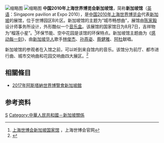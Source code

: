 [[File:Singapore_Pavilion_of_Expo_2010.jpg|缩略图]]
[[File:Mascots_of_Singapore_Pavilion_of_Expo_2010.jpg|缩略图]]
'''中国2010年上海世界博览会新加坡馆'''，简称'''新加坡馆'''（[[英语|英语]]：Singapore pavilion at Expo 2010），是[[中国2010年上海世界博览会|中国2010年上海世界博览会]]代表[[新加坡|新加坡]]的展馆，位于世博园区B片区。新加坡馆的主题为“城市畅想曲”，展馆由[[陈家毅|陈家毅]]设计师事务所设计，外形酷似一个[[音乐盒|音乐盒]]。该展馆的国家馆日为8月7日，吉祥物为“榴莲小星”。<ref>[http://www.expo2010.cn/a/20090330/000017.htm 上海世博会新加坡国家馆] {{Wayback|url=http://www.expo2010.cn/a/20090330/000017.htm |date=20130604061145 }}，上海世博会官网</ref>环保节能、空中花园是该馆的环保特点。新加坡馆主题曲为《[[感动每一刻|感动每一刻]]》，由[[新加坡华人|新加坡华人]]歌手[[林俊杰|林俊杰]]、[[孙燕姿|孙燕姿]]、[[蔡健雅|蔡健雅]]、[[阿杜_(新加坡歌手)|阿杜]]献唱。

新加坡馆的参观者在入馆之前，可以听到来自馆内的音乐。该馆分为前厅、都市进行曲、城市交响曲和花园交响曲四大展区。<ref>{{Cite web |url=http://lsize.pavilion.expo.cn/c1088/lsize/index.html |title=网上世博会：新加坡馆 |access-date=2014-10-20 |archive-url=https://web.archive.org/web/20160304113947/http://lsize.pavilion.expo.cn/c1088/lsize/index.html |archive-date=2016-03-04 |dead-url=yes }}</ref>

==相關條目==
* [[2017年阿斯塔納世界博覽會新加坡館|2017年阿斯塔納世界博覽會新加坡館]]

==参考资料==
{{reflist}}
{{2010年上海世博会展馆}}
[[Category:2010年上海世界博覽會展館|S]]
[[Category:中華人民共和國－新加坡關係|Category:中華人民共和國－新加坡關係]]